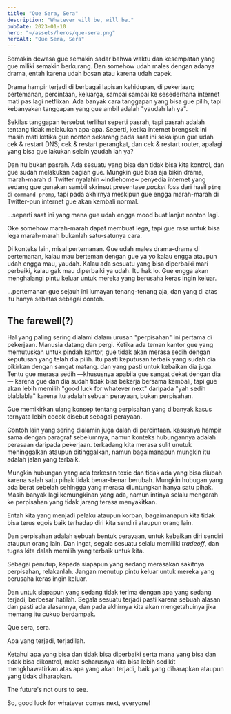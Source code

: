 ```yaml
---
title: "Que Sera, Sera"
description: "Whatever will be, will be."
pubDate: 2023-01-10
hero: "~/assets/heros/que-sera.png"
heroAlt: "Que Sera, Sera"
---
```

Semakin dewasa gue semakin sadar bahwa waktu dan kesempatan yang gue miliki semakin berkurang. Dan somehow udah males dengan adanya drama, entah karena udah bosan atau karena udah capek.

Drama hampir terjadi di berbagai lapisan kehidupan, di pekerjaan; pertemanan, percintaan, keluarga, sampai sampai ke sesederhana internet mati pas lagi netflixan. Ada banyak cara tanggapan yang bisa gue pilih, tapi kebanyakan tanggapan yang gue ambil adalah "yaudah lah ya".

Sekilas tanggapan tersebut terlihat seperti pasrah, tapi pasrah adalah tentang tidak melakukan apa-apa. Seperti, ketika internet brengsek ini masih mati ketika gue nonton sekarang pada saat ini sekalipun gue udah cek & restart DNS; cek & restart perangkat, dan cek & restart router, apalagi yang bisa gue lakukan selain yaudah lah ya?

Dan itu bukan pasrah. Ada sesuatu yang bisa dan tidak bisa kita kontrol, dan gue sudah melakukan bagian gue. Mungkin gue bisa aja bikin drama, marah-marah di Twitter nyalahin ~indiehome~ penyedia internet yang sedang gue gunakan sambil skrinsut presentase _packet loss_ dari hasil `ping` di `command promp`, tapi pada akhirnya meskipun gue engga marah-marah di Twitter-pun internet gue akan kembali normal.

...seperti saat ini yang mana gue udah engga mood buat lanjut nonton lagi.

Oke somehow marah-marah dapat membuat lega, tapi gue rasa untuk bisa lega marah-marah bukanlah satu-satunya cara.

Di konteks lain, misal pertemanan. Gue udah males drama-drama di pertemanan, kalau mau berteman dengan gue ya yo kalau engga ataupun udah engga mau, yaudah. Kalau ada sesuatu yang bisa diperbaiki mari perbaiki, kalau gak mau diperbaiki ya udah. Itu hak lo. Gue engga akan menghalangi pintu keluar untuk mereka yang berusaha keras ingin keluar.

...pertemanan gue sejauh ini lumayan tenang-tenang aja, dan yang di atas itu hanya sebatas sebagai contoh.

## The farewell(?)

Hal yang paling sering dialami dalam urusan "perpisahan" ini pertama di pekerjaan.
Manusia datang dan pergi. Ketika ada teman kantor gue yang memutuskan untuk pindah kantor, gue tidak akan merasa sedih dengan keputusan yang telah dia pilih. Itu pasti keputusan terbaik yang sudah dia pikirkan dengan sangat matang. dan yang pasti untuk kebaikan dia juga. Tentu gue merasa sedih —khususnya apabila gue sangat dekat dengan dia— karena gue dan dia sudah tidak bisa bekerja bersama kembali, tapi gue akan lebih memilih "good luck for whatever next" daripada "yah sedih blablabla" karena itu adalah sebuah perayaan, bukan perpisahan.

Gue memikirkan ulang konsep tentang perpisahan yang dibanyak kasus ternyata lebih cocok disebut sebagai perayaan.

Contoh lain yang sering dialamin juga dalah di percintaan. kasusnya hampir sama dengan paragraf sebelumnya, namun konteks hubungannya adalah perasaan daripada pekerjaan. terkadang kita merasa sulit unutuk meninggalkan ataupun ditinggalkan, namun bagaimanapun mungkin itu adalah jalan yang terbaik.

Mungkin hubungan yang ada terkesan toxic dan tidak ada yang bisa diubah karena salah satu pihak tidak benar-benar berubah. Mungkin hubugan yang ada berat sebelah sehingga yang merasa diuntungkan hanya satu pihak. Masih banyak lagi kemungkinan yang ada, namun intinya selalu mengarah ke perpisahan yang tidak jarang terasa menyakitkan.

Entah kita yang menjadi pelaku ataupun korban, bagaimanapun kita tidak bisa terus egois baik terhadap diri kita sendiri ataupun orang lain.

Dan perpisahan adalah sebuah bentuk perayaan, untuk kebaikan diri sendiri ataupun orang lain. Dan ingat, segala sesuatu selalu memiliki _tradeoff_, dan tugas kita dalah memilih yang terbaik untuk kita.

Sebagai penutup, kepada siapapun yang sedang merasakan sakitnya perpisahan, relakanlah. Jangan menutup pintu keluar untuk mereka yang berusaha keras ingin keluar.

Dan untuk siapapun yang sedang tidak terima dengan apa yang sedang terjadi, berbesar hatilah. Segala sesuatu terjadi pasti karena sebuah alasan dan pasti ada alasannya, dan pada akhirnya kita akan mengetahuinya jika memang itu cukup berdampak.

Que sera, sera.

Apa yang terjadi, terjadilah.

Ketahui apa yang bisa dan tidak bisa diperbaiki serta mana yang bisa dan tidak bisa dikontrol, maka seharusnya kita bisa lebih sedikit mengkhawatirkan atas apa yang akan terjadi, baik yang diharapkan ataupun yang tidak diharapkan.

The future's not ours to see.

So, good luck for whatever comes next, everyone!
